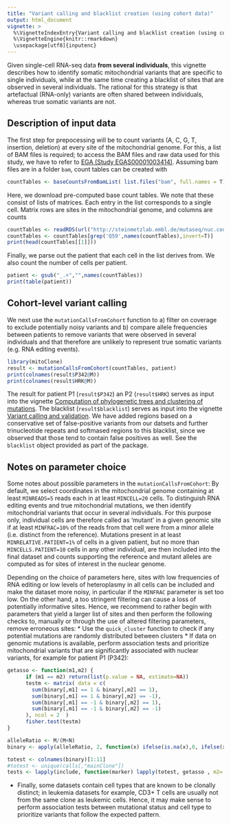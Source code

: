 ```yaml
---
title: "Variant calling and blacklist creation (using cohort data)"
output: html_document
vignette: >
  %\VignetteIndexEntry{Variant calling and blacklist creation (using cohort data)"}
  %\VignetteEngine{knitr::rmarkdown}
  \usepackage[utf8]{inputenc}
---
```


Given single-cell RNA-seq data **from several individuals**, this vignette describes how to identify somatic mitochondrial variants that are specific to single individuals, while at the same time creating a blacklist of sites that are observed in several individuals. The rational for this strategy is that artefactual (RNA-only) variants are often shared between individuals, whereas true somatic variants are not.

## Description of input data

The first step for prepocessing will be to count variants (A, C, G, T, insertion, deletion) at every site of the mitochondrial genome. For this, a list of BAM files is required; to access the BAM files and raw data used for this study, we have to refer to [EGA (Study EGAS00001003414)](https://www.ebi.ac.uk/ega/studies/EGAS00001003414). Assuming bam files are in a folder `bam`, count tables can be created with


```r
countTables <- baseCountsFromBamList( list.files("bam", full.names = T) )
```

Here, we download pre-computed base count tables. We note that these consist of lists of matrices. Each entry in the list corresponds to a single cell. Matrix rows are sites in the mitochondrial genome, and columns are counts 

```r
countTables <- readRDS(url("http://steinmetzlab.embl.de/mutaseq/nuc.count.per.position.RDS"))
countTables <- countTables[grep('Q59',names(countTables),invert=T)]
print(head(countTables[[1]]))
```

Finally, we parse out the patient that each cell in the list derives from. We also count the number of cells per patient.

```r
patient <- gsub("_.+","",names(countTables))
print(table(patient))
```

## Cohort-level variant calling

We next use the `mutationCallsFromCohort` function to a) filter on coverage to exclude potentially noisy variants and b) compare allele frequencies between patients to remove variants that were observed in several individuals and that therefore are unlikely to represent true somatic variants (e.g. RNA editing events).

```r
library(mitoClone)
result <- mutationCallsFromCohort(countTables, patient)
print(colnames(result$P342@M))
print(colnames(result$HRK@M))
```

The result for patient P1 (`result$P342`) an P2 (`result$HRK`) serves as input into the vignette [Computation of phylogenetic trees and clustering of mutations](clustering.html). The blacklist (`result$blacklist`) serves as input into the vignette [Variant calling and validation](calling.html). We have added regions based on a conservative set of false-positive variants from our datsets and further trinucleotide repeats and softmased regions to this blacklist, since we observed that those tend to contain false positives as well. See the `blacklist` object provided as part of the package.

## Notes on parameter choice

Some notes about possible parameters in the `mutationCallsFromCohort`: By default, we select coordinates in the mitochondrial genome containing at least `MINREADS=5` reads each in at least `MINCELL=20` cells. To distinguish RNA editing events and true mitochondrial mutations, we then identify mitochondrial variants that occur in several individuals. For this purpose only, individual cells are therefore called as 'mutant' in a given genomic site if at least `MINFRAC=10%` of the reads from that cell were from a minor allele (i.e. distinct from the reference). Mutations present in at least `MINRELATIVE.PATIENT=1%` of cells in a given patient, but no more than `MINCELLS.PATIENT=10` cells in any other individual, are then included into the final dataset and counts supporting the reference and mutant alleles are computed as for sites of interest in the nuclear genome. 

Depending on the choice of parameters here, sites with low frequencies of RNA editing or low levels of heteroplasmy in all cells can be included and make the dataset more noisy, in particular if the `MINFRAC` parameter is set too low. On the other hand, a too stringent filtering can cause a loss of potentially informative sites. Hence, we recommend to rather begin with parameters that yield a larger list of sites and then perform the following checks to, manually or through the use of altered filtering parameters, remove erroneous sites:
* Use the `quick_cluster` function to check if any potential mutations are randomly distributed between clusters
* If data on genomic mutations is available, perform association tests and prioritize mitochondrial variants that are significantly associated with nuclear variants, for example for patient P1 (P342):

```r

getasso <- function(m1,m2) {
      if (m1 == m2) return(list(p.value = NA, estimate=NA))
      testm <- matrix( data = c(
        sum(binary[,m1] == 1 & binary[,m2] == 1),
        sum(binary[,m1] == 1 & binary[,m2] == -1),
        sum(binary[,m1] == -1 & binary[,m2] == 1),
        sum(binary[,m1] == -1 & binary[,m2] == -1)
      ), ncol = 2  )
      fisher.test(testm)
}

alleleRatio <- M/(M+N)
binary <- apply(alleleRatio, 2, function(x) ifelse(is.na(x),0, ifelse(x>0.05,1,-1)))

totest <- colnames(binary)[1:11]
#totest <- unique(calls[,"mainClone"])
tests <- lapply(include, function(marker) lapply(totest, getasso , m2= marker))
```

* Finally, some datasets contain cell types that are known to be clonally distinct; in leukemia datasets for example, CD3+ T cells are usually not from the same clone as leukemic cells. Hence, it may make sense to perform association tests between mutational status and cell type to prioritize variants that follow the expected pattern.